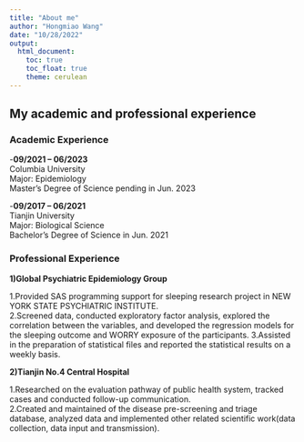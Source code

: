 ```yaml
---
title: "About me"
author: "Hongmiao Wang"
date: "10/28/2022"
output: 
  html_document:
    toc: true
    toc_float: true
    theme: cerulean
---
```


## My academic and professional experience

### Academic Experience
-**09/2021 – 06/2023**         
Columbia University  
Major: Epidemiology   
Master’s Degree of Science pending in Jun. 2023



-**09/2017 – 06/2021**           
Tianjin University  
Major: Biological Science   
Bachelor’s Degree of Science in Jun. 2021

### Professional Experience
**1)Global Psychiatric Epidemiology Group** 

1.Provided SAS programming support for sleeping research project in NEW YORK STATE PSYCHIATRIC INSTITUTE.   
2.Screened data, conducted exploratory factor analysis, explored the correlation between the variables,  and developed the regression models for the sleeping outcome and WORRY exposure of the participants.
3.Assisted in the preparation of statistical files and reported the statistical results on a weekly basis.  


**2)Tianjin No.4 Central Hospital** 

1.Researched on the evaluation pathway of public health system, tracked cases and conducted follow-up communication.   
2.Created and maintained of the disease pre-screening and triage database, analyzed data and implemented other related scientific work(data collection, data input and transmission).

